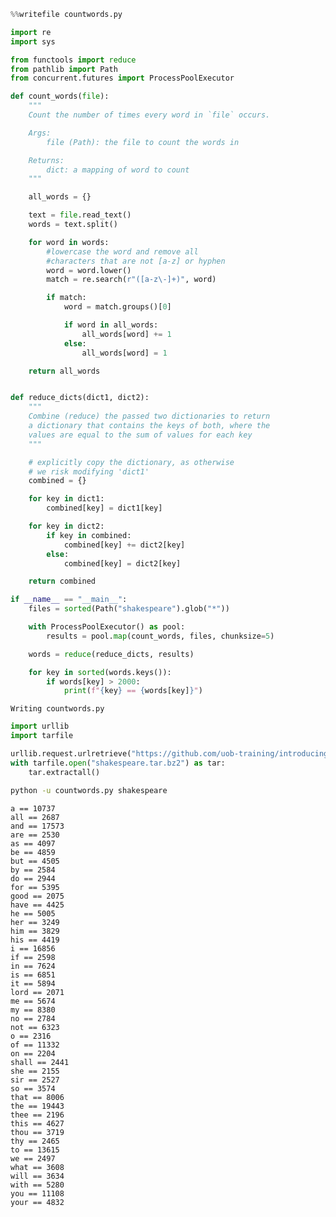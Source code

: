 ```python
%%writefile countwords.py

import re
import sys

from functools import reduce
from pathlib import Path
from concurrent.futures import ProcessPoolExecutor

def count_words(file):
    """
    Count the number of times every word in `file` occurs.

    Args:
        file (Path): the file to count the words in

    Returns:
        dict: a mapping of word to count
    """

    all_words = {}

    text = file.read_text()
    words = text.split()

    for word in words:
        #lowercase the word and remove all
        #characters that are not [a-z] or hyphen
        word = word.lower()
        match = re.search(r"([a-z\-]+)", word)

        if match:
            word = match.groups()[0]

            if word in all_words:
                all_words[word] += 1
            else:
                all_words[word] = 1

    return all_words


def reduce_dicts(dict1, dict2):
    """
    Combine (reduce) the passed two dictionaries to return
    a dictionary that contains the keys of both, where the
    values are equal to the sum of values for each key
    """

    # explicitly copy the dictionary, as otherwise
    # we risk modifying 'dict1'
    combined = {}

    for key in dict1:
        combined[key] = dict1[key]

    for key in dict2:
        if key in combined:
            combined[key] += dict2[key]
        else:
            combined[key] = dict2[key]

    return combined

if __name__ == "__main__":
    files = sorted(Path("shakespeare").glob("*"))

    with ProcessPoolExecutor() as pool:
        results = pool.map(count_words, files, chunksize=5)

    words = reduce(reduce_dicts, results)

    for key in sorted(words.keys()):
        if words[key] > 2000:
            print(f"{key} == {words[key]}")
```

    Writing countwords.py



```python
import urllib
import tarfile

urllib.request.urlretrieve("https://github.com/uob-training/introducing-parallel-python/data/shakespeare.tar.bz2", "shakespeare.tar.bz2")
with tarfile.open("shakespeare.tar.bz2") as tar:
    tar.extractall()
```


```bash
python -u countwords.py shakespeare
```

    a == 10737
    all == 2687
    and == 17573
    are == 2530
    as == 4097
    be == 4859
    but == 4505
    by == 2584
    do == 2944
    for == 5395
    good == 2075
    have == 4425
    he == 5005
    her == 3249
    him == 3829
    his == 4419
    i == 16856
    if == 2598
    in == 7624
    is == 6851
    it == 5894
    lord == 2071
    me == 5674
    my == 8380
    no == 2784
    not == 6323
    o == 2316
    of == 11332
    on == 2204
    shall == 2441
    she == 2155
    sir == 2527
    so == 3574
    that == 8006
    the == 19443
    thee == 2196
    this == 4627
    thou == 3719
    thy == 2465
    to == 13615
    we == 2497
    what == 3608
    will == 3634
    with == 5280
    you == 11108
    your == 4832

